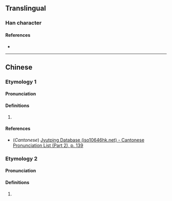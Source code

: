 {{character info/new}}
==Translingual==

===Han character===
{{Han char|rn=85|rad=水|as=07|sn=10|four=32144|canj=EBV|ids=⿰氵妥}}

====References====
* {{Han ref|kx=0625.220|dkj=17511|dj=1027.080|hdz=31628.110|uh=6D7D|ud=28029|bh=D267|bd=53863}}

----

==Chinese==
{{zh-forms}}

===Etymology 1===

====Pronunciation====
{{zh-pron
|m=suī
|c=seoi1
|mc=y
|oc=y
|ma=
|cat=n
}}

====Definitions====
{{zh-hanzi}}

# {{zh-only|浽溦|[[light]] [[rain]]}}

====References====
* (''Cantonese'') [http://www.iso10646hk.net/jp/document/download.jsp Jyutping Database (iso10646hk.net) - Cantonese Pronunciation List (Part 2), p. 139]

===Etymology 2===

====Pronunciation====
{{zh-pron
|m=něi
|c=
|cat=a
}}

====Definitions====
{{zh-hanzi}}

# {{zh-only|溾浽}}